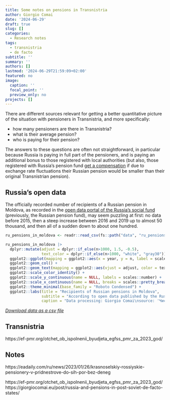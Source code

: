 ```yaml
---
title: Some notes on pensions in Transnistria
author: Giorgio Comai
date: '2024-06-29'
draft: true
slug: []
categories:
  - Research notes
tags:
  - transnistria
  - de facto
subtitle: ''
summary: ''
authors: []
lastmod: '2024-06-29T21:59:09+02:00'
featured: no
image:
  caption: ''
  focal_point: ''
  preview_only: no
projects: []
---
```


There are different sources relevant for getting a better quantitative picture of the situation with pensioners in Transnistria, and more specifically:

- how many pensioners are there in Transnistria?
- what is their average pension?
- who is paying for their pension?

The answers to these questions are often not straightforward, in particular because Russia is paying in full part of the pensioners, and is paying an additional bonus to those registered with local authorities (but also, those registered with Russia's pension fund [get a compensation](https://www.novostipmr.com/ru/content/doplaty-rossiyskim-pensioneram-kak-eto-budet) if due to exchange rate fluctuations their Russian pension would be smaller than their original Transnistrian pension). 


## Russia's open data

The officially recorded number of recipients of a Russian pension in Moldova, as recorded in the [open data portal of the Russia's social fund](https://sfr.gov.ru/opendata/pfr_opendata/~7706016118-abroad) (previously, the Russian pension fund), may seem puzzling at first: no data before 2015, then a steep increase between 2016 and 2019 up to almost 50 thousand, and then all of a sudden down to about one hundred.  

```r
ru_pensions_in_moldova <- readr::read_csv(fs::path("data", "ru_pensions_in_moldova.csv"), show_col_types = FALSE)

ru_pensions_in_moldova |> 
  dplyr::mutate(adjust = dplyr::if_else(n>1000, 1.5, -0.5),
                text_color = dplyr::if_else(n>1000, "white", "gray30")) |> 
  ggplot2::ggplot(mapping = ggplot2::aes(x = year, y = n, label = scales::number(n))) +
  ggplot2::geom_col() +
  ggplot2::geom_text(mapping = ggplot2::aes(vjust = adjust, color = text_color), family = "Roboto Condensed") +
  ggplot2::scale_color_identity() +
  ggplot2::scale_y_continuous(name = NULL, labels = scales::number) +
  ggplot2::scale_x_continuous(name = NULL, breaks = scales::pretty_breaks(7)) +
  ggplot2::theme_minimal(base_family = "Roboto Condensed") +
  ggplot2::labs(title = "Recipients of Russian pensions in Moldova", 
                subtitle = "According to open data published by the Russian pension fund", 
                caption = "Data processing: Giorgio Comai\nsource: 'Численность получателей российских пенсий, проживающих за границей' \nhttps://sfr.gov.ru/opendata/pfr_opendata/~7706016118-abroad")
```
[*Download data as a csv file*](data/ru_pensions_in_moldova.csv)


## Transnistria 

https://ef-pmr.org/otchet_ob_ispolnenii_byudjeta_egfss_pmr_za_2023_god/


## Notes

https://eadaily.com/ru/news/2023/01/26/krasnoselskiy-rossiyskie-pensionery-v-pridnestrove-do-sih-por-bez-deneg

https://ef-pmr.org/otchet_ob_ispolnenii_byudjeta_egfss_pmr_za_2023_god/
https://giorgiocomai.eu/post/russia-and-pensions-in-post-soviet-de-facto-states/
